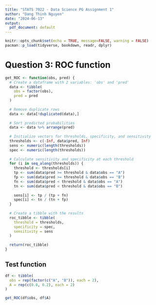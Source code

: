 ```yaml
---
title: "STATS 7022 - Data Science PG Assignment 1"
author: "Dang Thinh Nguyen"
date: "2024-06-13"
output:
  pdf_document: default
---
```


```r
knitr::opts_chunk$set(echo = TRUE, message=FALSE, warning = FALSE)
pacman::p_load(tidyverse, bookdown, readr, dplyr)
```

# **Question 3: ROC function**

```r
get_ROC <- function(obs, pred) {
  # Create a dataframe with 2 variables: 'obs' and 'pred'
  data <- tibble(
    obs = factor(obs),
    pred = pred
  )
  
  # Remove duplicate rows
  data <- data[!duplicated(data),]
  
  # Sort predicted probabilities 
  data <- data %>% arrange(pred)
  
  # Initialize vectors for thresholds, specificity, and sensitivity
  thresholds <- c(-Inf, data$pred, Inf)
  sens <- numeric(length(thresholds))
  spec <- numeric(length(thresholds))
  
  # Calculate sensitivity and specificity at each threshold
  for (i in seq_along(thresholds)) {
    threshold <- thresholds[i]
    tp <- sum(data$pred >= threshold & data$obs == "A")
    fp <- sum(data$pred >= threshold & data$obs == "B")
    fn <- sum(data$pred < threshold & data$obs == "A")
    tn <- sum(data$pred < threshold & data$obs == "B")
    
    sens[i] <- tp / (tp + fn)
    spec[i] <- tn / (tn + fp)
  }
  
  # Create a tibble with the results
  roc_tibble <- tibble(
    threshold = thresholds,
    specificity = spec,
    sensitivity = sens
  )
  
  return(roc_tibble)
}
```

## Test function

```r
df <- tibble(
  obs = rep(factor(c("A", "B")), each = 2),
  A = rep(c(0.8, 0.2), each = 2)
)

get_ROC(df$obs, df$A)
```





